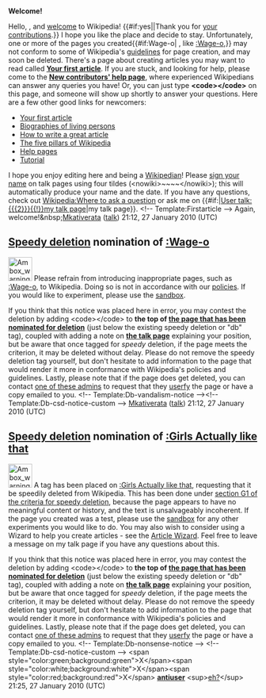 <article id="25972374" title=User talk:Izzyarpio>
	<talkpage id="25972374" title="User talk:Izzyarpio">


'''Welcome!'''

Hello, {{BASEPAGENAME}}, and [[Wikipedia:Welcome, newcomers|welcome]] to Wikipedia! {{#if:yes||Thank you for [[Special:Contributions/{{PAGENAME}}|your contributions]].}} I hope you like the place and decide to stay. Unfortunately, one or more of the pages you created{{#if:Wage-o| , like [[:Wage-o]],}} may not conform to some of Wikipedia's [[Wikipedia:List of policies|guidelines]] for page creation, and may soon be deleted. 
{{Quote box
 | quote  = You may also wish to consider using a Wizard to help you create articles. See the [[Wikipedia:Article wizard 2.0|Article Wizard]].'''''
 | source = Thank you.
 | width  = 20%
 | align  = right
}}
There's a page about creating articles you may want to read called '''[[Wikipedia:Your first article|Your first article]]'''. If you are stuck, and looking for help, please come to the '''[[Wikipedia:New contributors' help page|New contributors' help page]]''', where experienced Wikipedians can answer any queries you have! Or, you can just type '''&lt;code&gt;{{tl|helpme}}&lt;/code&gt;''' on this page, and someone will show up shortly to answer your questions. Here are a few other good links for newcomers:
* [[Wikipedia:Your first article|Your first article]]
* [[Wikipedia:BLP|Biographies of living persons]]
* [[Wikipedia:How to write a great article|How to write a great article]]
* [[Wikipedia:Five pillars|The five pillars of Wikipedia]]
* [[Help:Contents|Help pages]]
* [[Wikipedia:Tutorial|Tutorial]]
I hope you enjoy editing here and being a [[Wikipedia:Wikipedians|Wikipedian]]! Please [[Wikipedia:Sign your posts on talk pages|sign your name]] on talk pages using four tildes (&lt;nowiki&gt;~~~~&lt;/nowiki&gt;); this will automatically produce your name and the date. If you have any questions, check out [[Wikipedia:Where to ask a question]] or ask me on {{#if:|[[User talk:{{{2}}}{{!}}my talk page]]|my talk page}}. &lt;!-- Template:Firstarticle --&gt; Again, welcome!&amp;nbsp;[[User:Mkativerata|Mkativerata]] ([[User talk:Mkativerata|talk]]) 21:12, 27 January 2010 (UTC)

==[[Wikipedia:Criteria for speedy deletion|Speedy deletion]] nomination of [[:Wage-o]]==
[[Image:Ambox warning_pn.svg|48px|left]] Please refrain from introducing inappropriate pages, such as [[:Wage-o]], to Wikipedia. Doing so is not in accordance with our [[Wikipedia:List of policies|policies]]. If you would like to experiment, please use the [[Wikipedia:Sandbox|sandbox]]. 

If you think that this notice was placed here in error, you may contest the deletion by adding &lt;code&gt;{{tl|hangon}}&lt;/code&gt; to '''the top of [[:Wage-o|the page that has been nominated for deletion]]''' (just below the existing speedy deletion or &quot;db&quot; tag), coupled with adding a note on '''[[Talk:Wage-o|the talk page]]''' explaining your position, but be aware that once tagged for ''speedy'' deletion, if the page meets the criterion, it may be deleted without delay. Please do not remove the speedy deletion tag yourself, but don't hesitate to add information to the page that would render it more in conformance with Wikipedia's policies and guidelines. Lastly, please note that if the page does get deleted, you can contact [[:Category:Wikipedia administrators who will provide copies of deleted articles|one of these admins]] to request that they  [[Wikipedia:Userfication#Userfication_of_deleted_content|userfy]] the page or have a copy emailed to you. &lt;!-- Template:Db-vandalism-notice --&gt;&lt;!-- Template:Db-csd-notice-custom --&gt; [[User:Mkativerata|Mkativerata]] ([[User talk:Mkativerata|talk]]) 21:12, 27 January 2010 (UTC)

==[[Wikipedia:Criteria for speedy deletion|Speedy deletion]] nomination of [[:Girls Actually like that]]==
[[Image:Ambox warning_pn.svg|48px|left]] A tag has been placed on [[:Girls Actually like that]], requesting that it be speedily deleted from Wikipedia. This has been done under [[WP:CSD#G1|section G1 of the criteria for speedy deletion]], because the page appears to have no meaningful content or history, and the text is unsalvageably incoherent. If the page you created was a test, please use the [[Wikipedia:Sandbox|sandbox]] for any other experiments you would like to do. You may also wish to consider using a Wizard to help you create articles - see the [[Wikipedia:Article wizard2.0|Article Wizard]]. Feel free to leave a message on my talk page if you have any questions about this. 

If you think that this notice was placed here in error, you may contest the deletion by adding &lt;code&gt;{{tl|hangon}}&lt;/code&gt; to '''the top of [[:Girls Actually like that|the page that has been nominated for deletion]]''' (just below the existing speedy deletion or &quot;db&quot; tag), coupled with adding a note on '''[[Talk:Girls Actually like that|the talk page]]''' explaining your position, but be aware that once tagged for ''speedy'' deletion, if the page meets the criterion, it may be deleted without delay. Please do not remove the speedy deletion tag yourself, but don't hesitate to add information to the page that would render it more in conformance with Wikipedia's policies and guidelines. Lastly, please note that if the page does get deleted, you can contact [[:Category:Wikipedia administrators who will provide copies of deleted articles|one of these admins]] to request that they  [[Wikipedia:Userfication#Userfication_of_deleted_content|userfy]] the page or have a copy emailed to you. &lt;!-- Template:Db-nonsense-notice --&gt; &lt;!-- Template:Db-csd-notice-custom --&gt; &lt;span style=&quot;color:green;background:green&quot;&gt;X&lt;/span&gt;&lt;span style=&quot;color:white;background:white&quot;&gt;X&lt;/span&gt;&lt;span style=&quot;color:red;background:red&quot;&gt;X&lt;/span&gt; '''[[User:antiuser|antiuser]]''' &lt;sup&gt;[[User_talk:antiuser|eh?]]&lt;/sup&gt; 21:25, 27 January 2010 (UTC)
	</talkpage>
</article>